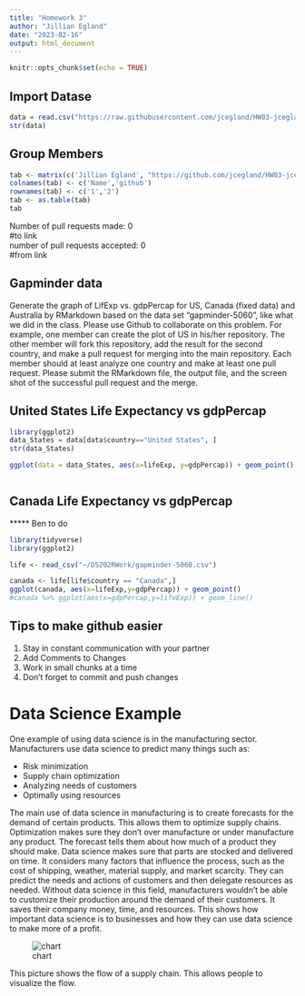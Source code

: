 ```yaml
---
title: "Homework 3"
author: "Jillian Egland"
date: "2023-02-16"
output: html_document
---
```


```r
knitr::opts_chunk$set(echo = TRUE)
```

## Import Datase 
```r
data = read.csv("https://raw.githubusercontent.com/jcegland/HW03-jcegland/main/gapminder-5060.csv")
str(data)
```

## Group Members 

```r
tab <- matrix(c('Jillian Egland', "https://github.com/jcegland/HW03-jcegland", "Ben Lehman", "link"), ncol=2, byrow=TRUE)
colnames(tab) <- c('Name','github')
rownames(tab) <- c('1','2')
tab <- as.table(tab)
tab

```

Number of pull requests made: 0  
  #to link  
number of pull requests accepted: 0  
  #from link  


## Gapminder data 

Generate the graph of LifExp vs. gdpPercap for US, Canada (fixed data) and Australia by RMarkdown based on the data set “gapminder-5060”, like what we did in the class.
Please use Github to collaborate on this problem. For example, one member can create the plot of US in his/her repository. The other member will fork this repository, add the result for the second country, and make a pull request for merging into the main repository. Each member should at least analyze one country and make at least one pull request. Please submit the RMarkdown file, the output file, and the screen shot of the successful pull request and the merge.

## United States Life Expectancy vs gdpPercap 
```r
library(ggplot2)
data_States = data[data$country=="United States", ]
str(data_States) 

ggplot(data = data_States, aes(x=lifeExp, y=gdpPercap)) + geom_point()



```

## Canada Life Expectancy vs gdpPercap 

***** Ben to do 
```r

library(tidyverse)
library(ggplot2)

life <- read_csv("~/DS202RWork/gapminder-5060.csv")

canada <- life[life$country == "Canada",]
ggplot(canada, aes(x=lifeExp,y=gdpPercap)) + geom_point()
#canada %>% ggplot(aes(x=gdpPercap,y=lifeExp)) + geom_line()
```








## Tips to make github easier 

1. Stay in constant communication with your partner 
2. Add Comments to Changes
3. Work in small chunks at a time 
4. Don't forget to commit and push changes 


# Data Science Example 

One example of using data science is in the manufacturing sector. Manufacturers use data science to predict many things such as: 

* Risk minimization  
* Supply chain optimization  
* Analyzing needs of customers  
* Optimally using resources  

The main use of data science in manufacturing is to create forecasts for the demand of certain products. This allows them to optimize supply chains. Optimization makes sure they don't over manufacture or under manufacture any product. The forecast tells them about how much of a product they should make. Data science makes sure that parts are stocked and delivered on time. It considers many factors that influence the process, such as the cost of shipping, weather, material supply, and market scarcity. They can predict the needs and actions of customers and then delegate resources as needed. Without data science in this field, manufacturers wouldn't be able to customize their production around the demand of their customers. It saves their company money, time, and resources. This shows how important data science is to businesses and how they can use data science to make more of a profit. 

![chart](https://github.com/jcegland/HW03-jcegland/blob/main/gds-supply-chain.png?raw=true)

This picture shows the flow of a supply chain. This allows people to visualize the flow. 


